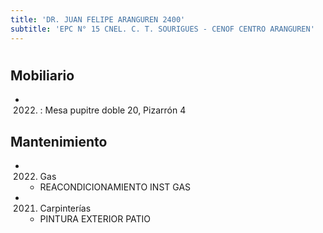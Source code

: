 ```yaml
---
title: 'DR. JUAN FELIPE ARANGUREN 2400'
subtitle: 'EPC N° 15 CNEL. C. T. SOURIGUES - CENOF CENTRO ARANGUREN'
---
```


#


## Mobiliario

*  (2022) : Mesa pupitre doble 20, Pizarrón 4 





## Mantenimiento

*  (2022) Gas 
    + REACONDICIONAMIENTO INST GAS

*  (2021) Carpinterías 
    + PINTURA EXTERIOR PATIO



